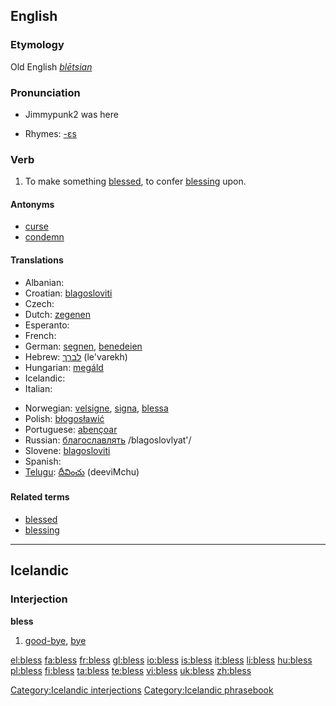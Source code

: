 ==English==

===Etymology===
Old English ''[[blētsian]]''

===Pronunciation===
*{{audio|en-us-bless.ogg|Audio (US)}}Jimmypunk2 was here

*Rhymes: [[Rhymes:English:-ɛs|-ɛs]]

===Verb===
{{en-verb|bless|es}}

# To make something [[blessed]], to confer [[blessing]] upon.

====Antonyms====
*[[curse]]
*[[condemn]]

====Translations====
{{top}}
* Albanian: {{t-|sq|bekoj|xs=Albanian}}
* Croatian: [[blagosloviti]]
* Czech: {{t-|cs|požehnat}}
* Dutch: [[zegenen]]
* Esperanto: {{t-|eo|beni|xs=Esperanto}}
* French: {{t|fr|bénir}}
* German: [[segnen]], [[benedeien]] {{obsolete}}
* Hebrew: [[לברך]] (le'varekh)
* Hungarian: [[megáld]] 
* Icelandic: {{t-|is|blessa}}
* Italian: {{t+|it|benedire}}
{{mid}}
* Norwegian: [[velsigne]], [[signa]], [[blessa]]
* Polish: [[błogosławić]]
* Portuguese: [[abençoar]]
* Russian: [[благославлять]] /blagoslovlyat'/
* Slovene: [[blagosloviti]]
* Spanish: {{t-|es|bendecir}}
* [[Telugu]]: [[దీవించు]] (deeviMchu)
{{bottom}}

====Related terms====
*[[blessed]]
*[[blessing]]

----

==Icelandic==

===Interjection===
'''bless'''

# [[good-bye]], [[bye]]

[[Category:Icelandic interjections]]
[[Category:Icelandic phrasebook]]

[[el:bless]]
[[fa:bless]]
[[fr:bless]]
[[gl:bless]]
[[io:bless]]
[[is:bless]]
[[it:bless]]
[[li:bless]]
[[hu:bless]]
[[pl:bless]]
[[fi:bless]]
[[ta:bless]]
[[te:bless]]
[[vi:bless]]
[[uk:bless]]
[[zh:bless]]